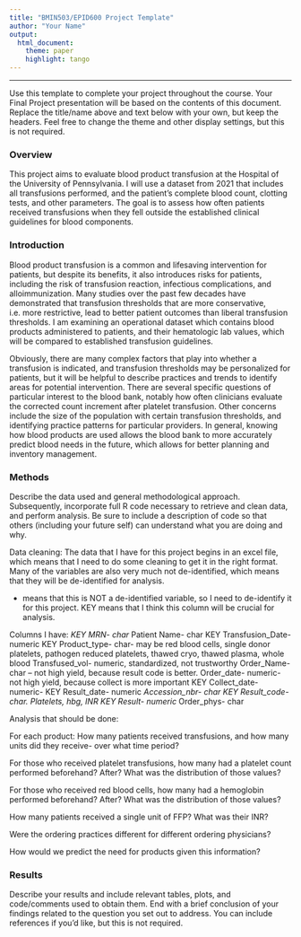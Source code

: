 ```yaml
---
title: "BMIN503/EPID600 Project Template"
author: "Your Name"
output: 
  html_document:
    theme: paper 
    highlight: tango
---
```



***
Use this template to complete your project throughout the course. Your Final Project presentation will be based on the contents of this document. Replace the title/name above and text below with your own, but keep the headers. Feel free to change the theme and other display settings, but this is not required.

### Overview
This project aims to evaluate blood product transfusion at the Hospital of the University of Pennsylvania.  I will use a dataset from 2021 that includes all transfusions performed, and the patient’s complete blood count, clotting tests, and other parameters. The goal is to assess how often patients received transfusions when they fell outside the established clinical guidelines for blood components.



### Introduction 
Blood product transfusion is a common and lifesaving intervention for patients, but despite its benefits, it also introduces risks for patients, including the risk of transfusion reaction, infectious complications, and alloimmunization. Many studies over the past few decades have demonstrated that transfusion thresholds that are more conservative, i.e. more restrictive, lead to better patient outcomes than liberal transfusion thresholds. I am examining an operational dataset which contains blood products administered to patients, and their hematologic lab values, which will be compared to established transfusion guidelines. 

Obviously, there are many complex factors that play into whether a transfusion is indicated, and transfusion thresholds may be personalized for patients, but it will be helpful to describe practices and trends to identify areas for potential intervention. There are several specific questions of particular interest to the blood bank, notably how often clinicians evaluate the corrected count increment after platelet transfusion.  Other concerns include the size of the population with certain transfusion thresholds, and identifying practice patterns for particular providers. In general, knowing how blood products are used allows the blood bank to more accurately predict blood needs in the future, which allows for better planning and inventory management.


### Methods
Describe the data used and general methodological approach. Subsequently, incorporate full R code necessary to retrieve and clean data, and perform analysis. Be sure to include a description of code so that others (including your future self) can understand what you are doing and why. 

Data cleaning:
The data that I have for this project begins in an excel file, which means that I need to do some cleaning to get it in the right format. Many of the variables are also very much not de-identified, which means that they will be de-identified for analysis.


* means that this is NOT a de-identified variable, so I need to de-identify it for this project.
KEY means that I think this column will be crucial for analysis.

Columns I have:
*KEY MRN- char
*Patient Name- char
KEY Transfusion_Date- numeric
KEY Product_type- char- may be red blood cells, single donor platelets, pathogen reduced platelets, thawed cryo, thawed plasma, whole blood
Transfused_vol- numeric, standardized, not trustworthy
Order_Name- char – not high yield, because result code is better.
Order_date- numeric- not high yield, because collect is more important
KEY Collect_date- numeric- KEY
Result_date- numeric
*Accession_nbr- char
KEY Result_code- char. Platelets, hbg, INR
KEY Result- numeric
*Order_phys- char



Analysis that should be done:

For each product:
How many patients received transfusions, and how many units did they receive- over what time period?

For those who received platelet transfusions, how many had a platelet count performed beforehand?  After?  What was the distribution of those values?

For those who received red blood cells, how many had a hemoglobin performed beforehand?  After?  What was the distribution of those values?

How many patients received a single unit of FFP? What was their INR?


Were the ordering practices different for different ordering physicians?


How would we predict the need for products given this information?



### Results
Describe your results and include relevant tables, plots, and code/comments used to obtain them. End with a brief conclusion of your findings related to the question you set out to address. You can include references if you'd like, but this is not required.
